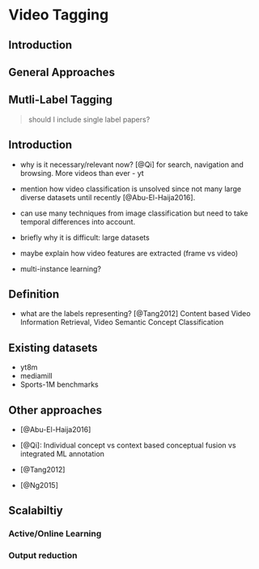 # Video Tagging

## Introduction

## General Approaches

## Mutli-Label Tagging

> should I include single label papers?

## Introduction

+ why is it necessary/relevant now? [@Qi] for search, navigation and browsing. More videos than ever - yt

+ mention how video classification is unsolved since not many large diverse datasets until recently [@Abu-El-Haija2016].

+ can use many techniques from image classification but need to take temporal differences into account.

+ briefly why it is difficult: large datasets

+ maybe explain how video features are extracted (frame vs video)

+ multi-instance learning?

## Definition

+ what are the labels representing? [@Tang2012] Content based Video Information Retrieval, Video Semantic Concept Classification

## Existing datasets

+ yt8m
+ mediamill
+ Sports-1M benchmarks 

## Other approaches

+ [@Abu-El-Haija2016]

+ [@Qi]: Individual concept vs context based conceptual fusion vs integrated ML annotation

+ [@Tang2012]

+ [@Ng2015]

## Scalabiltiy

### Active/Online Learning

### Output reduction
